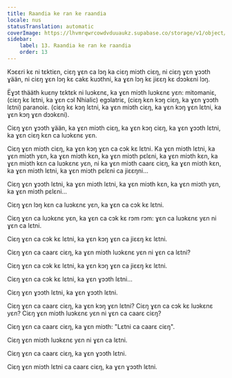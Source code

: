```yaml
---
title: Raandia ke ran ke raandia
locale: nus
statusTranslation: automatic
coverImage: https://lhvmrqwrcowdvduuaukz.supabase.co/storage/v1/object/public/strapi-uploads/small_cover-tratado-de-psicologia-revolucionaria.webp-5e15e1cec4e0ebebcde5d7fc7565d8fd.webp
sidebar:
    label: 13. Raandia ke ran ke raandia
    order: 13
---
```

Kɔɛɛri kɛ ni tɛktiɛn, ciɛŋ ɣɛn ca lɔŋ ka ciɛŋ miɔth ciɛŋ, ni ciɛŋ ɣɛn ɣɔɔth ɣään, ni ciɛŋ ɣɛn lɔŋ kɛ cakɛ kuɔthni, ka ɣɛn lɔŋ kɛ jiɛɛŋ kɛ dɔɔkɛni lɔŋ.

Ëɣɔt thääth kuɛny tɛktɛk ni luɔkɛnɛ, ka ɣɛn miɔth luɔkɛnɛ yɛn: mitomaniɛ, (ciɛŋ kɛ lɛtni, ka ɣɛn cɔl Nhialic) egɔlatriɛ, (ciɛŋ kɛn kɔŋ ciɛŋ, ka ɣɛn ɣɔɔth lɛtni) paranoiɛ. (ciɛŋ kɛ kɔŋ lɛtni, ka ɣɛn miɔth ciɛŋ, ka ɣɛn kɔŋ ɣɛn lɛtni, ka ɣɛn kɔŋ ɣɛn dɔɔkɛni).

Ciɛŋ ɣɛn ɣɔɔth ɣään, ka ɣɛn miɔth ciɛŋ, ka ɣɛn kɔŋ ciɛŋ, ka ɣɛn ɣɔɔth lɛtni, ka ɣɛn ciɛŋ kɛn ca luɔkɛnɛ yɛn.

Ciɛŋ ɣɛn miɔth ciɛŋ, ka ɣɛn kɔŋ ɣɛn ca cɔk kɛ lɛtni. Ka ɣɛn miɔth lɛtni, ka ɣɛn miɔth yɛn, ka ɣɛn miɔth kɛn, ka ɣɛn miɔth pɛlɛni, ka ɣɛn miɔth kɛn, ka ɣɛn miɔth kɛn ca luɔkɛnɛ yɛn, ni ka ɣɛn miɔth caarɛ ciɛŋ, ka ɣɛn miɔth kɛn, ka ɣɛn miɔth lɛtni, ka ɣɛn miɔth pɛlɛni ca jiɛɛŋni...

Ciɛŋ ɣɛn ɣɔɔth lɛtni, ka ɣɛn miɔth lɛtni, ka ɣɛn miɔth kɛn, ka ɣɛn miɔth yɛn, ka ɣɛn miɔth pɛlɛni...

Ciɛŋ ɣɛn lɔŋ kɛn ca luɔkɛnɛ yɛn, ka ɣɛn ca cɔk kɛ lɛtni.

Ciɛŋ ɣɛn ca luɔkɛnɛ yɛn, ka ɣɛn ca cɔk kɛ rɔm rɔm: ɣɛn ca luɔkɛnɛ yɛn ni ɣɛn ca lɛtni.

Ciɛŋ ɣɛn ca cɔk kɛ lɛtni, ka ɣɛn kɔŋ ɣɛn ca jiɛɛŋ kɛ lɛtni.

Ciɛŋ ɣɛn ca caarɛ ciɛŋ, ka ɣɛn miɔth luɔkɛnɛ yɛn ni ɣɛn ca lɛtni?

Ciɛŋ ɣɛn ca cɔk kɛ lɛtni, ka ɣɛn kɔŋ ɣɛn ca jiɛɛŋ kɛ lɛtni.

Ciɛŋ ɣɛn ca cɔk kɛ lɛtni, ka ɣɛn ɣɔɔth lɛtni...

Ciɛŋ ɣɛn ɣɔɔth lɛtni, ka ɣɛn ɣɔɔth lɛtni.

Ciɛŋ ɣɛn ca caarɛ ciɛŋ, ka ɣɛn kɔŋ ɣɛn lɛtni? Ciɛŋ ɣɛn ca cɔk kɛ luɔkɛnɛ yɛn? Ciɛŋ ɣɛn miɔth luɔkɛnɛ yɛn ni ɣɛn ca caarɛ ciɛŋ?

Ciɛŋ ɣɛn ca caarɛ ciɛŋ, ka ɣɛn miɔth: "Lɛtni ca caarɛ ciɛŋ".

Ciɛŋ ɣɛn miɔth luɔkɛnɛ yɛn ni ɣɛn ca lɛtni.

Ciɛŋ ɣɛn ca caarɛ ciɛŋ, ka ɣɛn ɣɔɔth lɛtni.

Ciɛŋ ɣɛn miɔth lɛtni ca caarɛ ciɛŋ, ka ɣɛn ɣɔɔth lɛtni.

